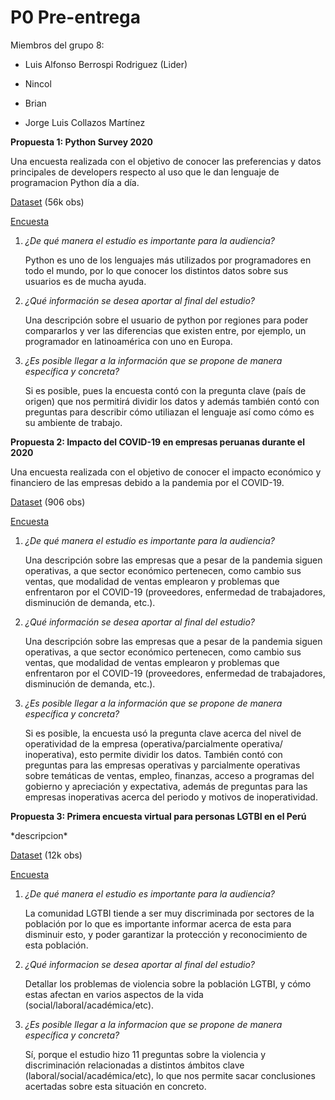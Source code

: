 # P0 Pre-entrega

Miembros del grupo 8:

-   Luis Alfonso Berrospi Rodriguez (Lider)

-   Nincol

-   Brian

-   Jorge Luis Collazos Martínez

**Propuesta 1: Python Survey 2020**

Una encuesta realizada con el objetivo de conocer las preferencias y datos principales de developers respecto al uso que le dan lenguaje de programacion Python día a día.

[Dataset](https://drive.google.com/file/d/1_ZN-MC8m13aGO5usPjiJ-7L5Vqht9IXe/view?usp=sharing) (56k obs)

[Encuesta](https://drive.google.com/file/d/1lrixRB9dC8_VoHXoL6UA8OYNHMfLyzAh/view?usp=sharing)

1.  *¿De qué manera el estudio es importante para la audiencia?*

    Python es uno de los lenguajes más utilizados por programadores en todo el mundo, por lo que conocer los distintos datos sobre sus usuarios es de mucha ayuda.

2.  *¿Qué información se desea aportar al final del estudio?*

    Una descripción sobre el usuario de python por regiones para poder compararlos y ver las diferencias que existen entre, por ejemplo, un programador en latinoamérica con uno en Europa.

3.  *¿Es posible llegar a la información que se propone de manera específica y concreta?*

    Si es posible, pues la encuesta contó con la pregunta clave (país de origen) que nos permitirá dividir los datos y además también contó con preguntas para describir cómo utiliazan el lenguaje así como cómo es su ambiente de trabajo.

**Propuesta 2: Impacto del COVID-19 en empresas peruanas durante el 2020**

Una encuesta realizada con el objetivo de conocer el impacto económico y financiero de las empresas debido a la pandemia por el COVID-19.

[Dataset](https://drive.google.com/file/d/1b05KRyGtVwAQVlD7q1uly9O9oT4Wu4-X/view?usp=sharing) (906 obs)

[Encuesta](iinei.inei.gob.pe/microdatos/Detalle_Encuesta.asp?CU=19558&CodEncuesta=729&CodModulo=1586&NombreEncuesta=ENCUESTA+DE+OPINI�N+SOBRE+EL+IMPACTO+DEL+COVID-19+EN+LAS+EMPRESAS&NombreModulo=ENCUESTA+COVID_19)

1.  *¿De qué manera el estudio es importante para la audiencia?*

    Una descripción sobre las empresas que a pesar de la pandemia siguen operativas, a que sector económico pertenecen, como cambio sus ventas, que modalidad de ventas emplearon y problemas que enfrentaron por el COVID-19 (proveedores, enfermedad de trabajadores, disminución de demanda, etc.).  

2.  *¿Qué información se desea aportar al final del estudio?*

    Una descripción sobre las empresas que a pesar de la pandemia siguen operativas, a que sector económico pertenecen, como cambio sus ventas, que modalidad de ventas emplearon y problemas que enfrentaron por el COVID-19 (proveedores, enfermedad de trabajadores, disminución de demanda, etc.).  

3.  *¿Es posible llegar a la información que se propone de manera específica y concreta?*

     Si es posible, la encuesta usó la pregunta clave acerca del nivel de operatividad de la empresa (operativa/parcialmente operativa/ inoperativa), esto permite dividir los datos. También contó con preguntas para las empresas operativas y parcialmente operativas sobre temáticas de ventas, empleo, finanzas, acceso a programas del gobierno y apreciación y expectativa, además de preguntas para las empresas inoperativas acerca del periodo y motivos de inoperatividad.

**Propuesta 3: Primera encuesta virtual para personas LGTBI en el Perú**

\*descripcion\*

[Dataset](https://drive.google.com/file/d/1x37QNp3044JQJk3SODoqji7QXVwzMQom/view?usp=sharing) (12k obs)

[Encuesta](iinei.inei.gob.pe/microdatos/Detalle_Encuesta.asp?CU=19558&CodEncuesta=602&CodModulo=1287&NombreEncuesta=Primera+Encuesta+Virtual+para+Personas+LGBTI+en+el+Per�&NombreModulo=LGBTI)

1.  *¿De qué manera el estudio es importante para la audiencia?*

    La comunidad LGTBI tiende a ser muy discriminada por sectores de la población por lo que es importante informar acerca de esta para disminuir esto, y poder garantizar la protección y reconocimiento de esta población.

2.  *¿Qué informacion se desea aportar al final del estudio?*

    Detallar los problemas de violencia sobre la población LGTBI, y cómo estas afectan en varios aspectos de la vida (social/laboral/académica/etc).

3.  *¿Es posible llegar a la informacion que se propone de manera específica y concreta?*

    Sí, porque el estudio hizo 11 preguntas sobre la violencia y discriminación relacionadas a distintos ámbitos clave (laboral/social/académica/etc), lo que nos permite sacar conclusiones acertadas sobre esta situación en concreto.
